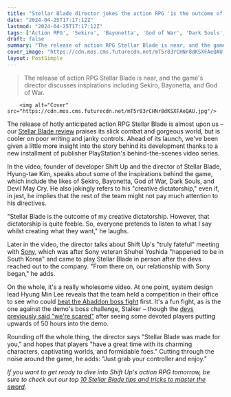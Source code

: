 ```yaml
---
title: "Stellar Blade director jokes the action RPG 'is the outcome of my creative dictatorship,' but 'everyone pretends to listen to what I say whilst creating what they want'"
date: "2024-04-25T17:17:12Z"
lastmod: "2024-04-25T17:17:12Z"
tags: ['Action RPG', 'Sekiro', 'Bayonetta', 'God of War', 'Dark Souls', 'Devil May Cry', 'PlayStation', 'Shuhei Yoshida', 'Sony', 'Stellar Blade', 'Abaddon', 'Stalker', 'Shift Up']
draft: false
summary: "The release of action RPG Stellar Blade is near, and the game's director discusses inspirations including Sekiro, Bayonetta, and God of War."
cover_image: "https://cdn.mos.cms.futurecdn.net/mT5r83rCHNr8dKSXFAeQAU.jpg" 
layout: PostSimple
---
```

> The release of action RPG Stellar Blade is near, and the game's director discusses inspirations including Sekiro, Bayonetta, and God of War.


        <img alt="Cover" src="https://cdn.mos.cms.futurecdn.net/mT5r83rCHNr8dKSXFAeQAU.jpg"/>
        
The release of hotly anticipated action RPG Stellar Blade is almost upon us – our [Stellar Blade review](https://www.gamesradar.com/stellar-blade-review/) praises its slick combat and gorgeous world, but is cooler on poor writing and janky controls. Ahead of its launch, we've been given a little more insight into the story behind its development thanks to a new installment of publisher PlayStation's behind-the-scenes video series. 

In the video, founder of developer Shift Up and the director of Stellar Blade, Hyung-tae Kim, speaks about some of the inspirations behind the game, which include the likes of Sekiro, Bayonetta, God of War, Dark Souls, and Devil May Cry. He also jokingly refers to his "creative dictatorship," even if, in jest, he implies that the rest of the team might not pay much attention to his directives.

"Stellar Blade is the outcome of my creative dictatorship. However, that dictatorship is quite feeble. So, everyone pretends to listen to what I say whilst creating what they want," he laughs. 

Later in the video, the director talks about Shift Up's "truly fateful" meeting with [Sony](https://www.gamesradar.com/uk/tag/sony/), which was after Sony veteran Shuhei Yoshida "happened to be in South Korea" and came to play Stellar Blade in person after the devs reached out to the company. "From there on, our relationship with Sony began," he adds.

On the whole, it's a really wholesome video. At one point, system design lead Hyung Min Lee reveals that the team held a competition in their office to see who could [beat the Abaddon boss fight](https://www.gamesradar.com/games/action/stellar-blade-abaddon/) first. It's a fun fight, as is the one against the demo's boss challenge, Stalker – though the [<u>devs previously said "we're scared"</u>](https://www.gamesradar.com/stellar-blade-dev-a-bit-scared-by-diehard-fans-whove-somehow-already-put-50-hours-into-the-ps5-action-rpg-please-go-easy-on-the-demo/) after seeing some devoted players putting upwards of 50 hours into the demo. 

Rounding off the whole thing, the director says "Stellar Blade was made for you," and hopes that players "have a great time with its charming characters, captivating worlds, and formidable foes." Cutting through the noise around the game, he adds: "Just grab your controller and enjoy."

*If you want to get ready to dive into Shift Up's action RPG tomorrow, be sure to check out our top *[<u><em>10 Stellar Blade tips and tricks to master the sword</em></u>](https://www.gamesradar.com/games/action/stellar-blade-tips/)*.* 
        